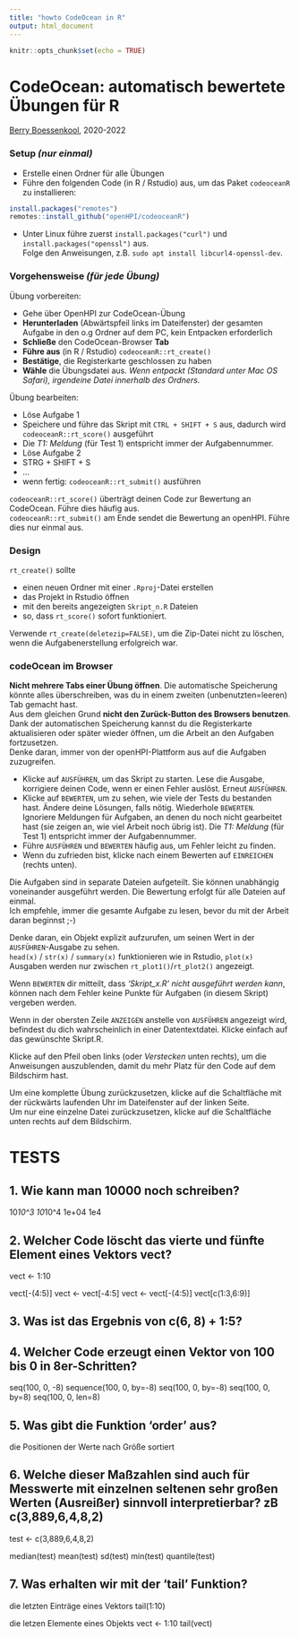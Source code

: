 ```yaml
---
title: "howto CodeOcean in R"
output: html_document
---
```


```r
knitr::opts_chunk$set(echo = TRUE)
```
# CodeOcean: automatisch bewertete Übungen für R

[Berry Boessenkool](mailto:berry.boessenkool@hpi.de), 2020-2022


### **Setup** _(nur einmal)_

- Erstelle einen Ordner für alle Übungen
- Führe den folgenden Code (in R / Rstudio) aus, um das Paket `codeoceanR` zu installieren:

```r
install.packages("remotes")
remotes::install_github("openHPI/codeoceanR")
```

- Unter Linux führe zuerst `install.packages("curl")` und `install.packages("openssl")` aus.  
Folge den Anweisungen, z.B. `sudo apt install libcurl4-openssl-dev`.

### **Vorgehensweise** _(für jede Übung)_

Übung vorbereiten:

- Gehe über OpenHPI zur CodeOcean-Übung
- **Herunterladen** (Abwärtspfeil links im Dateifenster) der gesamten Aufgabe in den o.g Ordner auf dem PC, kein Entpacken erforderlich
- **Schließe** den CodeOcean-Browser **Tab**
- **Führe aus** (in R / Rstudio) `codeoceanR::rt_create()`
- **Bestätige**, die Registerkarte geschlossen zu haben
- **Wähle** die Übungsdatei aus. _Wenn entpackt (Standard unter Mac OS Safari), irgendeine Datei innerhalb des Ordners._

Übung bearbeiten:

- Löse Aufgabe 1
- Speichere und führe das Skript mit `CTRL + SHIFT + S` aus, dadurch wird `codeoceanR::rt_score()` ausgeführt
- Die _T1: Meldung_ (für Test 1) entspricht immer der Aufgabennummer.
- Löse Aufgabe 2
- STRG + SHIFT + S
- ...
- wenn fertig: `codeoceanR::rt_submit()` ausführen

`codeoceanR::rt_score()` überträgt deinen Code zur Bewertung an CodeOcean. Führe dies häufig aus.  
`codeoceanR::rt_submit()` am Ende sendet die Bewertung an openHPI. Führe dies nur einmal aus.  


### Design

`rt_create()` sollte

- einen neuen Ordner mit einer `.Rproj`-Datei erstellen
- das Projekt in Rstudio öffnen
- mit den bereits angezeigten `Skript_n.R` Dateien
- so, dass `rt_score()` sofort funktioniert.

Verwende `rt_create(deletezip=FALSE)`, um die Zip-Datei nicht zu löschen, wenn die Aufgabenerstellung erfolgreich war.  


### codeOcean im Browser

**Nicht mehrere Tabs einer Übung öffnen**. Die automatische Speicherung könnte alles überschreiben, was du in einem zweiten (unbenutzten=leeren) Tab gemacht hast.  
Aus dem gleichen Grund  **nicht den Zurück-Button des Browsers benutzen**.  
Dank der automatischen Speicherung kannst du die Registerkarte aktualisieren oder später wieder öffnen, um die Arbeit an den Aufgaben fortzusetzen.  
Denke daran, immer von der openHPI-Plattform aus auf die Aufgaben zuzugreifen.

- Klicke auf `AUSFÜHREN`, um das Skript zu starten. Lese die Ausgabe, korrigiere deinen Code, wenn er einen Fehler auslöst. Erneut `AUSFÜHREN`.
- Klicke auf `BEWERTEN`, um zu sehen, wie viele der Tests du bestanden hast. Ändere deine Lösungen, falls nötig. Wiederhole `BEWERTEN`.  
Ignoriere Meldungen für Aufgaben, an denen du noch nicht gearbeitet hast (sie zeigen an, wie viel Arbeit noch übrig ist). Die _T1: Meldung_ (für Test 1) entspricht immer der Aufgabennummer.
- Führe `AUSFÜHREN` und `BEWERTEN` häufig aus, um Fehler leicht zu finden.
- Wenn du zufrieden bist, klicke nach einem Bewerten auf `EINREICHEN` (rechts unten).

Die Aufgaben sind in separate Dateien aufgeteilt. Sie können unabhängig voneinander ausgeführt werden. Die Bewertung erfolgt für alle Dateien auf einmal.  
Ich empfehle, immer die gesamte Aufgabe zu lesen, bevor du mit der Arbeit daran beginnst ;-)

Denke daran, ein Objekt explizit aufzurufen, um seinen Wert in der `AUSFÜHREN`-Ausgabe zu sehen.  
`head(x)` / `str(x)` / `summary(x)` funktionieren wie in Rstudio, `plot(x)` Ausgaben werden nur zwischen `rt_plot1()`/`rt_plot2()` angezeigt.

Wenn `BEWERTEN` dir mitteilt, dass *'Skript_x.R' nicht ausgeführt werden kann*, können nach dem Fehler keine Punkte für Aufgaben (in diesem Skript) vergeben werden.

Wenn in der obersten Zeile `ANZEIGEN` anstelle von `AUSFÜHREN` angezeigt wird, befindest du dich wahrscheinlich in einer Datentextdatei. Klicke einfach auf das gewünschte Skript.R.

Klicke auf den Pfeil oben links (oder *Verstecken* unten rechts), um die Anweisungen auszublenden, damit du mehr Platz für den Code auf dem Bildschirm hast.

Um eine komplette Übung zurückzusetzen, klicke auf die Schaltfläche mit der rückwärts laufenden Uhr im Dateifenster auf der linken Seite.  
Um nur eine einzelne Datei zurückzusetzen, klicke auf die Schaltfläche unten rechts auf dem Bildschirm.  



# TESTS

## 1. Wie kann man 10000 noch schreiben?

10*10^3
10*10^4
1e+04
1e4

## 2. Welcher Code löscht das vierte und fünfte Element eines Vektors vect?

vect <- 1:10

vect[-(4:5)]
vect <- vect[-4:5]
vect <- vect[-(4:5)]
vect[c(1:3,6:9)] 

## 3. Was ist das Ergebnis von c(6, 8) + 1:5?

## 4. Welcher Code erzeugt einen Vektor von 100 bis 0 in 8er-Schritten?
seq(100, 0, -8)
sequence(100, 0, by=-8)
seq(100, 0, by=-8)
seq(100, 0, by=8)
seq(100, 0, len=8) 

## 5. Was gibt die Funktion 'order' aus?
die Positionen der Werte nach Größe sortiert

## 6. Welche dieser Maßzahlen sind auch für Messwerte mit einzelnen seltenen sehr großen Werten (Ausreißer) sinnvoll interpretierbar? zB c(3,889,6,4,8,2)

test <- c(3,889,6,4,8,2)

median(test)
mean(test)
sd(test)
min(test)
quantile(test)

## 7. Was erhalten wir mit der 'tail' Funktion?
die letzten Einträge eines Vektors
tail(1:10)

die letzen Elemente eines Objekts
vect <- 1:10
tail(vect)

